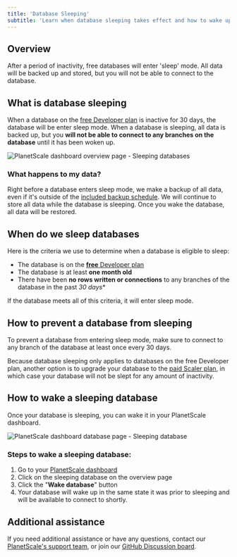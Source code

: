 ```yaml
---
title: 'Database Sleeping'
subtitle: 'Learn when database sleeping takes effect and how to wake up a sleeping database.'
---
```


## Overview

After a period of inactivity, free databases will enter 'sleep' mode. All data will be backed up and stored, but you will not be able to connect to the database.

## What is database sleeping

When a database on the [free Developer plan](/concepts/billing#planetscale-plans) is inactive for 30 days, the database will be enter sleep mode. When a database is sleeping, all data is backed up, but you **will not be able to connect to any branches on the database** until it has been woken up.

![PlanetScale dashboard overview page - Sleeping databases](/img/docs/planetscale-sleeping-database-overview.png)

### What happens to my data?

Right before a database enters sleep mode, we make a backup of all data, even if it's outside of the [included backup schedule](/concepts/back-up-and-restore). We will continue to store all data while the database is sleeping. Once you wake the database, all data will be restored.

## When do we sleep databases

Here is the criteria we use to determine when a database is eligible to sleep:

- The database is on the [**free** Developer plan](/concepts/billing#planetscale-plans)
- The database is at least **one month old**
- There have been **no rows written or connections** to any branches of the database in the past *30 days**

If the database meets all of this criteria, it will enter sleep mode.

## How to prevent a database from sleeping

To prevent a database from entering sleep mode, make sure to connect to any branch of the database at least once every 30 days.

Because database sleeping only applies to databases on the free Developer plan, another option is to upgrade your database to the [paid Scaler plan](/concepts/billing#planetscale-plans), in which case your database will not be slept for any amount of inactivity.

## How to wake a sleeping database

Once your database is sleeping, you can wake it in your PlanetScale dashboard.

![PlanetScale dashboard database page - Sleeping database](/img/docs/planetscale-sleeping-database.png)

### Steps to wake a sleeping database:

1. Go to your [PlanetScale dashboard](https://app.planetscale.com)
2. Click on the sleeping database on the overview page
3. Click the "**Wake database**" button
4. Your database will wake up in the same state it was prior to sleeping and will be available to connect to shortly.

## Additional assistance

If you need additional assistance or have any questions, contact our [PlanetScale's support team](https://www.planetscale.com/support), or join our [GitHub Discussion board](https://github.com/planetscale/beta/discussions).
